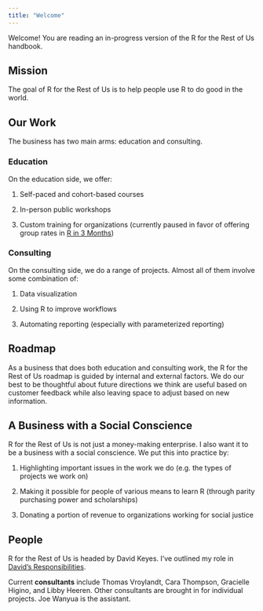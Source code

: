 ```yaml
---
title: "Welcome"
---
```


Welcome! You are reading an in-progress version of the R for the Rest of Us handbook.

## Mission

The goal of R for the Rest of Us is to help people use R to do good in the world.

## Our Work

The business has two main arms: education and consulting.

### Education

On the education side, we offer:

1.  Self-paced and cohort-based courses

2.  In-person public workshops

3.  Custom training for organizations (currently paused in favor of offering group rates in [R in 3 Months](https://rfortherestofus.com/3months))

### Consulting

On the consulting side, we do a range of projects. Almost all of them involve some combination of:

1.  Data visualization

2.  Using R to improve workflows

3.  Automating reporting (especially with parameterized reporting)

## Roadmap

As a business that does both education and consulting work, the R for the Rest of Us roadmap is guided by internal and external factors. We do our best to be thoughtful about future directions we think are useful based on customer feedback while also leaving space to adjust based on new information.

## A Business with a Social Conscience

R for the Rest of Us is not just a money-making enterprise. I also want it to be a business with a social conscience. We put this into practice by:

1.  Highlighting important issues in the work we do (e.g. the types of projects we work on)

2.  Making it possible for people of various means to learn R (through parity purchasing power and scholarships)

3.  Donating a portion of revenue to organizations working for social justice

## People

R for the Rest of Us is headed by David Keyes. I've outlined my role in [David's Responsibilities](david-responsibilities.html).

Current **consultants** include Thomas Vroylandt, Cara Thompson, Gracielle Higino, and Libby Heeren. Other consultants are brought in for individual projects. Joe Wanyua is the assistant. 

